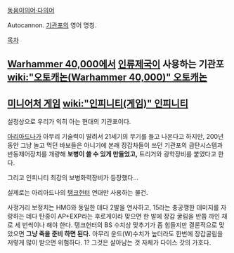 [[동음이의어·다의어]]

Autocannon. [[기관포]]의 영어 명칭.

[[목차]]
== [[Warhammer 40,000]]에서 [[인류제국]]이 사용하는 기관포 [[wiki:"오토캐논(Warhammer 40,000)" 오토캐논]] ==

== [[미니어처 게임]] [[wiki:"인피니티(게임)" 인피니티]] ==
설정상으로 우리가 익히 아는 현대의 기관포이다. 

[[아리아드나]]가 아무리 기술력이 딸려서 21세기의 무기를 들고 나온다고 하지만, 200년동안 그냥 놀고 먹던 바보들은 아니기에 본래 장갑차들이 쓰던 기관포의 급탄시스템과 반동제어장치를 개량해 '''보병이 쓸 수 있게 만들었고,''' 트리거와 광학장비를 붙였다고 한다.

그리고 인피니티 최강의 보병화력장비가 등장했다…

실제로는 아리아드나의 [[탱크헌터]] 연대만 사용하는 물건.

사정거리 보정치는 HMG와 동일한 데다 2발을 연사하고, 15라는 충공깽한 데미지를 자랑하는 데다 탄종이 AP+EXP라는 후로게이라 맞으면 한 발에 장갑 굴림을 반쯤 까인 채로 세 번씩이나 해야 한다. 탱크헌터의 BS 수치상 맞추기가 좀 힘들지만 결론적으로 맞았으면 '''그냥 죽을 준비 하면 된다.''' 아무리 운드(W)수치가 높더라도 한번에 장갑굴림을 저렇게 많이 받으면 위험하다. 1? 그것은 살아남는 것 자체가 다이스 갓의 가호다.
